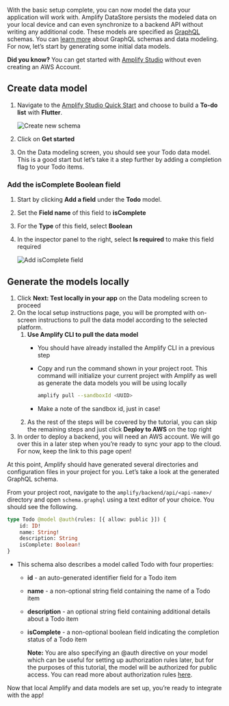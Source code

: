 With the basic setup complete, you can now model the data your application will work with. Amplify DataStore persists the modeled data on your local device and can even synchronize to a backend API without writing any additional code. These models are specified as [GraphQL](http://graphql.org/) schemas. You can [learn more](/cli/graphql/overview) about GraphQL schemas and data modeling. For now, let’s start by generating some initial data models.

<Callout>

**Did you know?** You can get started with [Amplify Studio](https://sandbox.amplifyapp.com/) without even creating an AWS Account.

</Callout>

## Create data model

1. Navigate to the [Amplify Studio Quick Start](https://sandbox.amplifyapp.com/getting-started) and choose to build a **To-do list** with **Flutter**.

    ![Create new schema](/images/lib/getting-started/flutter/generate-model-admin-ui-create.png)

2. Click on **Get started**

3. On the Data modeling screen, you should see your Todo data model.  This is a good start but let’s take it a step further by adding a completion flag to your Todo items.

### Add the isComplete Boolean field

1. Start by clicking **Add a field** under the **Todo** model.
2. Set the **Field name** of this field to **isComplete**
3. For the **Type** of this field, select **Boolean**
4. In the inspector panel to the right, select **Is required** to make this field required

    ![Add isComplete field](/images/lib/getting-started/flutter/generate-model-admin-ui-isComplete-field.png)

## Generate the models locally

1. Click **Next: Test locally in your app** on the Data modeling screen to proceed
2. On the local setup instructions page, you will be prompted with on-screen instructions to pull the data model according to the selected platform.
    1. **Use Amplify CLI to pull the data model**
        - You should have already installed the Amplify CLI in a previous step
        - Copy and run the command shown in your project root. This command will initialize your current project with Amplify as well as generate the data models you will be using locally

            ```bash
            amplify pull --sandboxId <UUID>
            ```
        - Make a note of the sandbox id, just in case!
    2. As the rest of the steps will be covered by the tutorial, you can skip the remaining steps and just click **Deploy to AWS** on the top right
3. In order to deploy a backend, you will need an AWS account. We will go over this in a later step when you’re ready to sync your app to the cloud. For now, keep the link to this page open!

At this point, Amplify should have generated several directories and configuration files in your project for you. Let’s take a look at the generated GraphQL schema.

From your project root, navigate to the `amplify/backend/api/<api-name>/` directory and open `schema.graphql` using a text editor of your choice. You should see the following.

```graphql
type Todo @model @auth(rules: [{ allow: public }]) {
    id: ID!
    name: String!
    description: String
    isComplete: Boolean!
}
```

- This schema also describes a model called Todo with four properties:
    - **id** - an auto-generated identifier field for a Todo item
    - **name** - a non-optional string field containing the name of a Todo item
    - **description** - an optional string field containing additional details about a Todo item
    - **isComplete** - a non-optional boolean field indicating the completion status of a Todo item

        <Callout>

        **Note:** You are also specifying an @auth directive on your model which can be useful for setting up authorization rules later, but for the purposes of this tutorial, the model will be authorized for public access. You can read more about authorization rules [here](https://docs.amplify.aws/lib/datastore/setup-auth-rules/q/platform/flutter).

        </Callout>

Now that local Amplify and data models are set up, you’re ready to integrate with the app!
